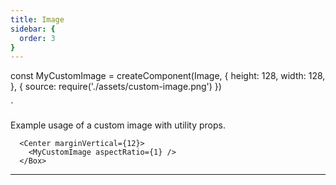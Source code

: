 ```yaml
---
title: Image
sidebar: {
  order: 3
}
---
```




const MyCustomImage = createComponent(Image, {
  height: 128,
  width: 128,
}, {
  source: require('./assets/custom-image.png')
})

`

Example usage of a custom image with utility props.

```tsx
  <Center marginVertical={12}>
    <MyCustomImage aspectRatio={1} />
  </Box>
```
---

<Code code={component} lang="tsx" />